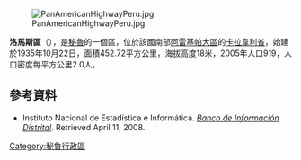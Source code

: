 [[Image:PanAmericanHighwayPeru.jpg|right]]

'''洛馬斯區'''（{{lang-es|Distrito de Lomas}}），是[[秘魯|秘魯]]的一個區，位於該國南部[[阿雷基帕大區|阿雷基帕大區]]的[[卡拉韋利省|卡拉韋利省]]，始建於1935年10月22日，面積452.72平方公里，海拔高度18米，2005年人口919，人口密度每平方公里2.0人。

==參考資料==
*{{es icon}} Instituto Nacional de Estadística e Informática. ''[https://web.archive.org/web/20080423164200/http://desa.inei.gob.pe/mapas/bid/ Banco de Información Distrital]''. Retrieved April 11, 2008.

{{Peru-geo-stub}}
[[Category:秘魯行政區|Category:秘魯行政區]]